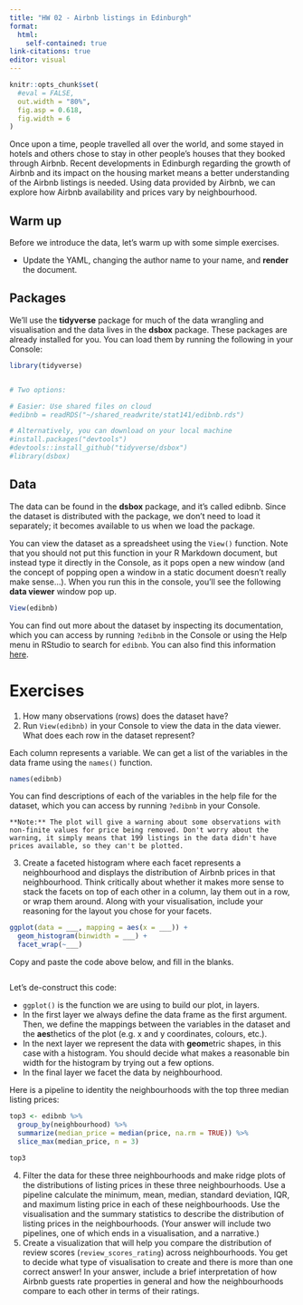 ```yaml
---
title: "HW 02 - Airbnb listings in Edinburgh"
format:
  html:
    self-contained: true
link-citations: true
editor: visual
---
```


```r
knitr::opts_chunk$set(
  #eval = FALSE,
  out.width = "80%",
  fig.asp = 0.618,
  fig.width = 6
)
```

Once upon a time, people travelled all over the world, and some stayed in hotels and others chose to stay in other people's houses that they booked through Airbnb. Recent developments in Edinburgh regarding the growth of Airbnb and its impact on the housing market means a better understanding of the Airbnb listings is needed. Using data provided by Airbnb, we can explore how Airbnb availability and prices vary by neighbourhood.

## Warm up

Before we introduce the data, let's warm up with some simple exercises.

-   Update the YAML, changing the author name to your name, and **render** the document.

## Packages

We'll use the **tidyverse** package for much of the data wrangling and visualisation and the data lives in the **dsbox** package. These packages are already installed for you. You can load them by running the following in your Console:

```r
library(tidyverse)


# Two options:

# Easier: Use shared files on cloud
#edibnb = readRDS("~/shared_readwrite/stat141/edibnb.rds")

# Alternatively, you can download on your local machine
#install.packages("devtools")
#devtools::install_github("tidyverse/dsbox")
#library(dsbox)
```

## Data

The data can be found in the **dsbox** package, and it's called edibnb. Since the dataset is distributed with the package, we don't need to load it separately; it becomes available to us when we load the package.

You can view the dataset as a spreadsheet using the `View()` function. Note that you should not put this function in your R Markdown document, but instead type it directly in the Console, as it pops open a new window (and the concept of popping open a window in a static document doesn't really make sense...). When you run this in the console, you'll see the following **data viewer** window pop up.

```r
View(edibnb)
```

You can find out more about the dataset by inspecting its documentation, which you can access by running `?edibnb` in the Console or using the Help menu in RStudio to search for `edibnb`. You can also find this information [here](https://rstudio-education.github.io/dsbox/reference/edibnb.html).

# Exercises

1.  How many observations (rows) does the dataset have?
2.  Run `View(edibnb)` in your Console to view the data in the data viewer. What does each row in the dataset represent?

Each column represents a variable. We can get a list of the variables in the data frame using the `names()` function.

```r
names(edibnb)
```

You can find descriptions of each of the variables in the help file for the dataset, which you can access by running `?edibnb` in your Console.

```marginfigure
**Note:** The plot will give a warning about some observations with non-finite values for price being removed. Don't worry about the warning, it simply means that 199 listings in the data didn't have prices available, so they can't be plotted.
```

3.  Create a faceted histogram where each facet represents a neighbourhood and displays the distribution of Airbnb prices in that neighbourhood. Think critically about whether it makes more sense to stack the facets on top of each other in a column, lay them out in a row, or wrap them around. Along with your visualisation, include your reasoning for the layout you chose for your facets.

``` r
ggplot(data = ___, mapping = aes(x = ___)) +
  geom_histogram(binwidth = ___) +
  facet_wrap(~___)
```

Copy and paste the code above below, and fill in the blanks.

```r

```

Let's de-construct this code:

-   `ggplot()` is the function we are using to build our plot, in layers.
-   In the first layer we always define the data frame as the first argument. Then, we define the mappings between the variables in the dataset and the **aes**thetics of the plot (e.g. x and y coordinates, colours, etc.).
-   In the next layer we represent the data with **geom**etric shapes, in this case with a histogram. You should decide what makes a reasonable bin width for the histogram by trying out a few options.
-   In the final layer we facet the data by neighbourhood.

Here is a pipeline to identity the neighbourhoods with the top three median listing prices:

```r
top3 <- edibnb %>%
  group_by(neighbourhood) %>%
  summarize(median_price = median(price, na.rm = TRUE)) %>%
  slice_max(median_price, n = 3)
  
top3
```

4.  Filter the data for these three neighbourhoods and make ridge plots of the distributions of listing prices in these three neighbourhoods. Use a pipeline calculate the minimum, mean, median, standard deviation, IQR, and maximum listing price in each of these neighbourhoods. Use the visualisation and the summary statistics to describe the distribution of listing prices in the neighbourhoods. (Your answer will include two pipelines, one of which ends in a visualisation, and a narrative.)
5.  Create a visualization that will help you compare the distribution of review scores (`review_scores_rating`) across neighbourhoods. You get to decide what type of visualisation to create and there is more than one correct answer! In your answer, include a brief interpretation of how Airbnb guests rate properties in general and how the neighbourhoods compare to each other in terms of their ratings.
